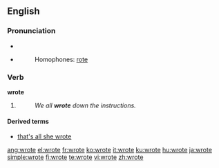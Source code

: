 ==English==
{{rank|faith|gentleman|persons|609|wrote|chief|company|sweet}}

===Pronunciation===
* {{IPA|/ɻɔʊt/}}
* {{audio|en-us-wrote.ogg|Audio (US)}}
*: Homophones: [[rote]]
*: {{rhymes|əʊt}}

===Verb===
'''wrote'''

# {{simple past of|[[write]]}}
#: ''We all '''wrote''' down the instructions.''

====Derived terms====
* [[that's all she wrote]]

[[ang:wrote]]
[[el:wrote]]
[[fr:wrote]]
[[ko:wrote]]
[[it:wrote]]
[[ku:wrote]]
[[hu:wrote]]
[[ja:wrote]]
[[simple:wrote]]
[[fi:wrote]]
[[te:wrote]]
[[vi:wrote]]
[[zh:wrote]]